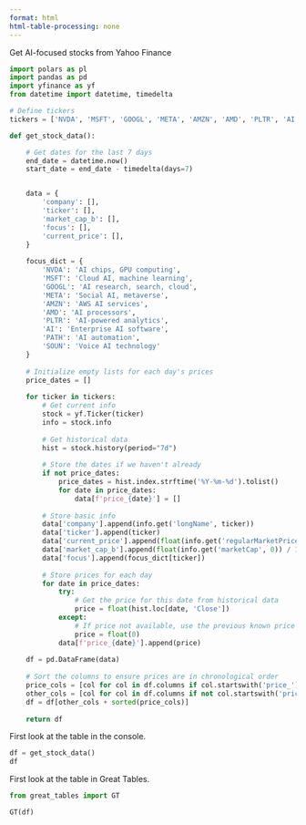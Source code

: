 ```yaml
---
format: html
html-table-processing: none
---
```


Get AI-focused stocks from Yahoo Finance

```python
import polars as pl
import pandas as pd
import yfinance as yf
from datetime import datetime, timedelta

# Define tickers
tickers = ['NVDA', 'MSFT', 'GOOGL', 'META', 'AMZN', 'AMD', 'PLTR', 'AI', 'PATH', 'SOUN']

def get_stock_data():

    # Get dates for the last 7 days
    end_date = datetime.now()
    start_date = end_date - timedelta(days=7)


    data = {
        'company': [],
        'ticker': [],
        'market_cap_b': [],
        'focus': [],
        'current_price': [],
    }
    
    focus_dict = {
        'NVDA': 'AI chips, GPU computing',
        'MSFT': 'Cloud AI, machine learning',
        'GOOGL': 'AI research, search, cloud',
        'META': 'Social AI, metaverse',
        'AMZN': 'AWS AI services',
        'AMD': 'AI processors',
        'PLTR': 'AI-powered analytics',
        'AI': 'Enterprise AI software',
        'PATH': 'AI automation',
        'SOUN': 'Voice AI technology'
    }
    
    # Initialize empty lists for each day's prices
    price_dates = []
    
    for ticker in tickers:
        # Get current info
        stock = yf.Ticker(ticker)
        info = stock.info
        
        # Get historical data
        hist = stock.history(period="7d")
        
        # Store the dates if we haven't already
        if not price_dates:
            price_dates = hist.index.strftime('%Y-%m-%d').tolist()
            for date in price_dates:
                data[f'price_{date}'] = []
        
        # Store basic info
        data['company'].append(info.get('longName', ticker))
        data['ticker'].append(ticker)
        data['current_price'].append(float(info.get('regularMarketPrice', 0)))
        data['market_cap_b'].append(float(info.get('marketCap', 0)) / 1e9)
        data['focus'].append(focus_dict[ticker])
        
        # Store prices for each day
        for date in price_dates:
            try:
                # Get the price for this date from historical data
                price = float(hist.loc[date, 'Close'])
            except:
                # If price not available, use the previous known price or 0
                price = float(0)
            data[f'price_{date}'].append(price)
    
    df = pd.DataFrame(data)
    
    # Sort the columns to ensure prices are in chronological order
    price_cols = [col for col in df.columns if col.startswith('price_')]
    other_cols = [col for col in df.columns if not col.startswith('price_')]
    df = df[other_cols + sorted(price_cols)]
    
    return df
```

First look at the table in the console.

```python
df = get_stock_data()
df
```

First look at the table in Great Tables.

```python
from great_tables import GT

GT(df)
```

